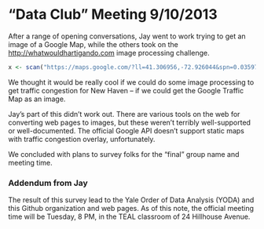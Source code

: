 "Data Club" Meeting 9/10/2013
========================================================

After a range of opening conversations, Jay went to work trying
to get an image of a Google Map, while the others took on the
[http://whatwouldhartigando.com](WhatWouldHartiganDo April 6, 2013)
image processing challenge.
```r
x <- scan("https://maps.google.com/?ll=41.306956,-72.926044&spn=0.035977,0.076389&t=m&z=14&layer=t", what="", sep="\n")
```
We thought it would be really cool if we could do some image
processing to get traffic congestion for New Haven -- if we
could get the Google Traffic Map as an image.

Jay's part of this didn't work out.  There are various tools on the
web for converting web pages to images, but these weren't terribly
well-supported or well-documented.  The official Google API doesn't
support static maps with traffic congestion overlay, unfortunately.

We concluded with plans to survey folks for the "final" group name
and meeting time.

### Addendum from Jay

The result of this survey lead to the Yale Order of Data Analysis
(YODA) and this Github organization and web pages.  As of this note,
the official meeting time will be Tuesday, 8 PM, in the TEAL classroom
of 24 Hillhouse Avenue.
